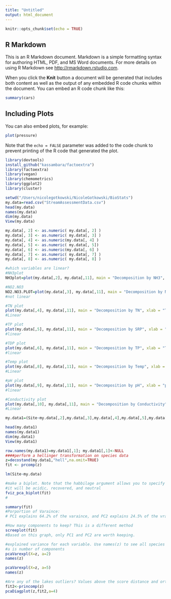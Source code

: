 ```yaml
---
title: "Untitled"
output: html_document
---
```


```r
knitr::opts_chunk$set(echo = TRUE)
```

## R Markdown

This is an R Markdown document. Markdown is a simple formatting syntax for authoring HTML, PDF, and MS Word documents. For more details on using R Markdown see <http://rmarkdown.rstudio.com>.

When you click the **Knit** button a document will be generated that includes both content as well as the output of any embedded R code chunks within the document. You can embed an R code chunk like this:

```r
summary(cars)
```

## Including Plots

You can also embed plots, for example:

```r
plot(pressure)
```

Note that the `echo = FALSE` parameter was added to the code chunk to prevent printing of the R code that generated the plot.

```r
library(devtools)
install_github("kassambara/factoextra")
library(factoextra)
library(vegan)
library(chemometrics)
library(ggplot2)
library(cluster)
```


```r
setwd("/Users/nicolegotkowski/NicoleGotkowski/BioStats")
my.data=read.csv("StreamAssessmentData.csv")
head(my.data)
names(my.data)
dim(my.data)
View(my.data)
```
```r
my.data[, 2] <- as.numeric( my.data[, 2] )
my.data[, 3] <- as.numeric( my.data[, 3] )
my.data[, 4] <- as.numeric(my.data[, 4] )
my.data[, 5] <- as.numeric( my.data[, 5])
my.data[, 6] <- as.numeric(my.data[, 6] )
my.data[, 7] <- as.numeric( my.data[, 7] )
my.data[, 8] <- as.numeric( my.data[, 8] )
```

```r
#which variables are linear?
#NH3plot
NH3plot=plot(my.data[,2], my.data[,11], main = "Decomposition by NH3", xlab = "NH3 levels", ylab = "Rate of Decomposition")
```

```r
#NO2.NO3
NO2.NO3.PLOT=plot(my.data[,3], my.data[,11], main = "Decomposition by NO2.NO3", xlab = "NH3 levels", ylab = "Rate of Decomposition")
#not linear
```

```r
#TN plot
plot(my.data[,4], my.data[,11], main = "Decomposition by TN", xlab = "TN levels", ylab = "Rate of Decomposition")
#Linear
```

```r
#TP plot
plot(my.data[,5], my.data[,11], main = "Decomposition by SRP", xlab = "SRP levels", ylab = "Rate of Decomposition")
#linear
```

```r
#TDP plot
plot(my.data[,6], my.data[,11], main = "Decomposition by TP", xlab = "TP levels", ylab = "Rate of Decomposition")
#linear
```

```r
#Temp plot
plot(my.data[,8], my.data[,11], main = "Decomposition by Temp", xlab = "Temp", ylab = "Rate of Decomposition")
#Linear
```

```r
#pH plot
plot(my.data[,9], my.data[,11], main = "Decomposition by pH", xlab = "pH", ylab = "Rate of Decomposition")
#linear
```

```r
#Conductivity plot
plot(my.data[,10], my.data[,11], main = "Decomposition by Conductivity", xlab = "Conductivity", ylab = "Rate of Decomposition")
#Linear
```


```r
my.data1=(Site~my.data[,2],my.data[,3],my.data[,4],my.data[,5],my.data[,6],my.data[7],my.data[,8],my.data[,9],my.data[,10])
```

```r
head(my.data1)
names(my.data1)
dim(my.data1)
View(my.data1)
```

```r
row.names(my.data1)=my.data1[,1]; my.data1[,1]<-NULL
####perform a hellinger transformation on species data
z=decostand(my.data1,"hell",na.omit=TRUE)
fit <- prcomp(z)
```


```r
lm(Site~my.data)
```


```r
#make a biplot. Note that the habbilage argument allows you to specify groups, in this case
#it will be acidic, recovered, and neutral
fviz_pca_biplot(fit)
# 
```


```r
summary(fit)
#Porportion of Varaince:
# PC1 explains 64.2% of the varaince, and PC2 explains 24.5% of the vraiance
```

```r
#How many components to keep? This is a different method
screeplot(fit)
#Based on this graph, only PC1 and PC2 are worth keeping. 
```

```r
#explained variance for each variable. Use names(z) to see all species names
#a is number of components
pcaVarexpl(X=z, a=2)
names(z)
```

```r
pcaVarexpl(X=z, a=5)
names(z)
```

```r
#Are any of the lakes outliers? Values above the score distance and orthogonal distance should be checked
fit2<-princomp(z)
pcaDiagplot(z,fit2,a=4)
```

